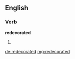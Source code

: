 ==English==

===Verb===
'''redecorated'''
# {{en-past of|redecorate}}

[[de:redecorated]]
[[mg:redecorated]]